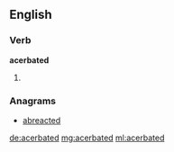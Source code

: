 ==English==

===Verb===
'''acerbated'''
# {{past of|[[acerbate]]}}

===Anagrams===
* [[abreacted#English|abreacted]]

[[de:acerbated]]
[[mg:acerbated]]
[[ml:acerbated]]
